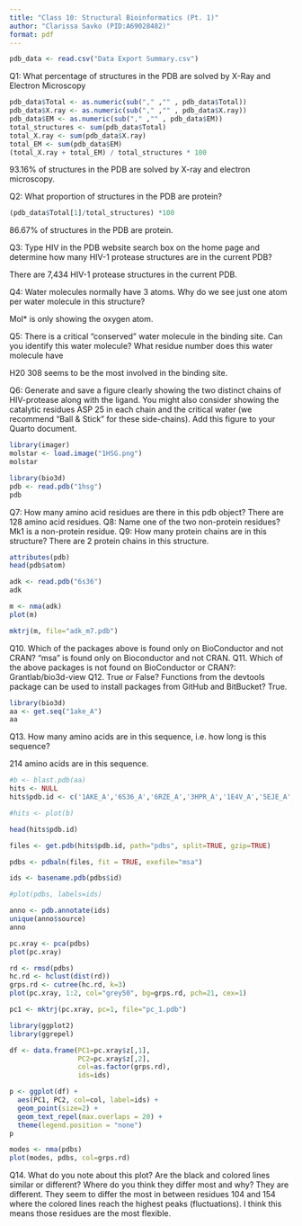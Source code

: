 ```yaml
---
title: "Class 10: Structural Bioinformatics (Pt. 1)"
author: "Clarissa Savko (PID:A69028482)"
format: pdf
---
```

```r
pdb_data <- read.csv("Data Export Summary.csv")
```
Q1: What percentage of structures in the PDB are solved by X-Ray and Electron Microscopy

```r
pdb_data$Total <- as.numeric(sub("," ,"" , pdb_data$Total))
pdb_data$X.ray <- as.numeric(sub("," ,"" , pdb_data$X.ray))
pdb_data$EM <- as.numeric(sub("," ,"" , pdb_data$EM))
total_structures <- sum(pdb_data$Total)
total_X.ray <- sum(pdb_data$X.ray)
total_EM <- sum(pdb_data$EM)
(total_X.ray + total_EM) / total_structures * 100
```
93.16% of structures in the PDB are solved by X-ray and electron microscopy.

Q2: What proportion of structures in the PDB are protein?

```r
(pdb_data$Total[1]/total_structures) *100
```
86.67% of structures in the PDB are protein.

Q3: Type HIV in the PDB website search box on the home page and determine how many HIV-1 protease structures are in the current PDB?

There are 7,434 HIV-1 protease structures in the current PDB.

Q4: Water molecules normally have 3 atoms. Why do we see just one atom per water molecule in this structure?

Mol* is only showing the oxygen atom.

Q5: There is a critical “conserved” water molecule in the binding site. Can you identify this water molecule? What residue number does this water molecule have

H20 308 seems to be the most involved in the binding site.

Q6: Generate and save a figure clearly showing the two distinct chains of HIV-protease along with the ligand. You might also consider showing the catalytic residues ASP 25 in each chain and the critical water (we recommend “Ball & Stick” for these side-chains). Add this figure to your Quarto document.

```r
library(imager)
molstar <- load.image("1HSG.png")
molstar
```

```r
library(bio3d)
pdb <- read.pdb("1hsg")
pdb
```
Q7: How many amino acid residues are there in this pdb object? 
There are 128 amino acid residues.
Q8: Name one of the two non-protein residues? 
Mk1 is a non-protein residue.
Q9: How many protein chains are in this structure? 
There are 2 protein chains in this structure.

```r
attributes(pdb)
head(pdb$atom)
```
```r
adk <- read.pdb("6s36")
adk
```
```r
m <- nma(adk)
plot(m)
```
```r
mktrj(m, file="adk_m7.pdb")
```


Q10. Which of the packages above is found only on BioConductor and not CRAN? 
"msa" is found only on Bioconductor and not CRAN.
Q11. Which of the above packages is not found on BioConductor or CRAN?: 
Grantlab/bio3d-view
Q12. True or False? Functions from the devtools package can be used to install packages from GitHub and BitBucket?
True.
```r
library(bio3d)
aa <- get.seq("1ake_A")
aa
```
Q13. How many amino acids are in this sequence, i.e. how long is this sequence? 

214 amino acids are in this sequence.

```r
#b <- blast.pdb(aa)
hits <- NULL
hits$pdb.id <- c('1AKE_A','6S36_A','6RZE_A','3HPR_A','1E4V_A','5EJE_A','1E4Y_A','3X2S_A','6HAP_A','6HAM_A','4K46_A','3GMT_A','4PZL_A')
```
```r
#hits <- plot(b)
```
```r
head(hits$pdb.id)
```

```r
files <- get.pdb(hits$pdb.id, path="pdbs", split=TRUE, gzip=TRUE)
```

```r
pdbs <- pdbaln(files, fit = TRUE, exefile="msa")
```
```r
ids <- basename.pdb(pdbs$id)
```

```r
#plot(pdbs, labels=ids)
```
```r
anno <- pdb.annotate(ids)
unique(anno$source)
anno
```
```r
pc.xray <- pca(pdbs)
plot(pc.xray)
```
```r
rd <- rmsd(pdbs)
hc.rd <- hclust(dist(rd))
grps.rd <- cutree(hc.rd, k=3)
plot(pc.xray, 1:2, col="grey50", bg=grps.rd, pch=21, cex=1)
```

```r
pc1 <- mktrj(pc.xray, pc=1, file="pc_1.pdb")
```

```r
library(ggplot2)
library(ggrepel)

df <- data.frame(PC1=pc.xray$z[,1], 
                 PC2=pc.xray$z[,2], 
                 col=as.factor(grps.rd),
                 ids=ids)

p <- ggplot(df) + 
  aes(PC1, PC2, col=col, label=ids) +
  geom_point(size=2) +
  geom_text_repel(max.overlaps = 20) +
  theme(legend.position = "none")
p
```
```r
modes <- nma(pdbs)
plot(modes, pdbs, col=grps.rd)

```
Q14. What do you note about this plot? Are the black and colored lines similar or different? Where do you think they differ most and why?
They are different. They seem to differ the most in between residues 104 and 154 where the colored lines reach the highest peaks (fluctuations). I think this means those residues are the most flexible.